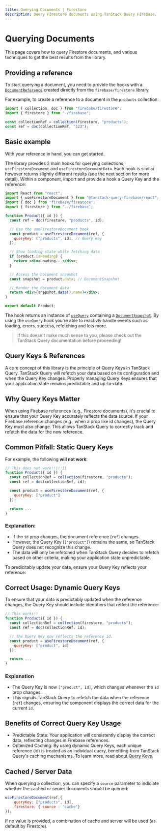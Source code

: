 ```yaml
---
title: Querying Documents | Firestore
description: Query Firestore documents using TanStack Query Firebase.
---
```


# Querying Documents

This page covers how to query Firestore documents, and various techniques
to get the best results from the library.

## Providing a reference

To start querying a document, you need to provide the hooks with a
[`DocumentReference`](https://firebase.google.com/docs/reference/js/firestore_.documentreference)
created directly from the `firebase/firestore` library.

For example, to create a reference to a document in the `products` collection:

```js
import { collection, doc } from "firebase/firestore";
import { firestore } from "./firebase";

const collectionRef = collection(firestore, "products");
const ref = doc(collectionRef, "123");
```

## Basic example

With your reference in hand, you can get started.

The library provides 2 main hooks for querying collections; `useFirestoreDocument` and `useFirestoreDocumentData`.
Each hook is similar however returns slightly different results (see the next section for more detail).
Within a component, import and provide a hook a Query Key and the reference:

```jsx
import React from "react";
import { useFirestoreDocument } from "@tanstack-query-firebase/react";
import { doc } from "firebase/firestore";
import { firestore } from "../firebase";

function Product({ id }) {
  const ref = doc(firestore, "products", id);

  // Use the useFirestoreDocument hook
  const product = useFirestoreDocument(ref, {
    queryKey: ["products", id], // Query Key
  });

  // Show loading state while fetching data
  if (product.isPending) {
    return <div>Loading...</div>;
  }

  // Access the document snapshot
  const snapshot = product.data; // DocumentSnapshot

  // Render the document data
  return <div>{snapshot.data().name}</div>;
}

export default Product;

```

The hook returns an instance of [`useQuery`](https://tanstack.com/query/latest/docs/framework/react/reference/useQuery)
containing a [`DocumentSnapshot`](https://firebase.google.com/docs/reference/js/firestore_.documentsnapshot).
By using the `useQuery` hook you're able to reactivly handle events such as loading, errors, success, refetching and lots more.

> If this doesn't make much sense to you, please check out the TanStack Query documentation before proceeding!


## Query Keys & References

A core concept of this library is the principle of Query Keys in TanStack Query. TanStack Query will refetch your data based 
on its configuration and when the Query Key changes. Properly managing Query Keys ensures that your application state remains 
predictable and up-to-date.

## Why Query Keys Matter

When using Firebase references (e.g., Firestore documents), it's crucial to ensure that your Query Key accurately reflects 
the data source. If your Firebase reference changes (e.g., when a prop like id changes), the Query Key must also change. 
This allows TanStack Query to correctly track and refetch the data for the new reference.

## Common Pitfall: Static Query Keys

For example, the following **will not work**:

```jsx
// This does not work!!!!!11
function Product({ id }) {
  const collectionRef = collection(firestore, "products");
  const ref = doc(collectionRef, id);

  const product = useFirestoreDocument(ref, {
    queryKey: ["product"]
  });

  return ...
}
```

### Explanation:
- If the `id` prop changes, the document reference (`ref`) changes.
- However, the Query Key (`["product"]`) remains the same, so TanStack Query does not recognize this change.
- The data will only be refetched when TanStack Query decides to refetch based on other criteria, making your application state unpredictable.

To predicitably update your data, ensure your Query Key reflects your reference:

## Correct Usage: Dynamic Query Keys
To ensure that your data is predictably updated when the reference changes, the Query Key should include identifiers 
that reflect the reference:

```jsx
// This works!!
function Product({ id }) {
  const collectionRef = collection(firestore, "products");
  const ref = doc(collectionRef, id);

  // The Query Key now reflects the reference id.
  const product = useFirestoreDocument(ref, {
    queryKey: ["product", id]
  });

  return ...
}
```

### Explanation
- The Query Key is now `["product", id]`, which changes whenever the `id` prop changes.
- This signals TanStack Query to refetch the data when the reference (`ref`) changes, ensuring the component displays the correct data for the current `id`.

## Benefits of Correct Query Key Usage
- Predictable State: Your application will consistently display the correct data, reflecting changes in Firebase references.
- Optimized Caching: By using dynamic Query Keys, each unique reference (id) is treated as an individual query, benefiting from TanStack Query's caching mechanisms. 
To learn more, read about [Query Keys](https://tanstack.com/query/latest/docs/framework/react/guides/query-keys).

## Cached / Server Data

When querying a collection, you
can specify a `source` parameter to indiciate whether the
cached or server documents should be queried:

```js
useFirestoreDocument(ref,{
    queryKey: ["products", id],
    firestore: { source : "cache"}
});
```

If no value is provided, a combination of cache and server will be used (as default by Firestore).

